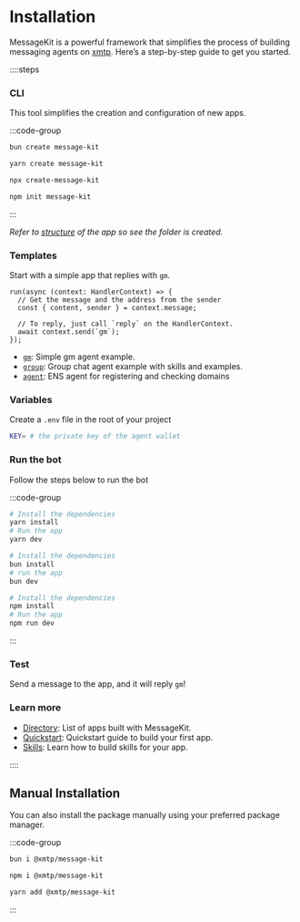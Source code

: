 # Installation

MessageKit is a powerful framework that simplifies the process of building messaging agents on [xmtp](https://docs.xmtp.org). Here’s a step-by-step guide to get you started.

::::steps

### CLI

This tool simplifies the creation and configuration of new apps.

:::code-group

```bash [bun]
bun create message-kit
```

```bash [yarn]
yarn create message-kit
```

```bash [npx]
npx create-message-kit
```

```bash [npm]
npm init message-kit
```

:::

_Refer to [structure](/concepts/structure) of the app so see the folder is created._

### Templates

Start with a simple app that replies with `gm`.

```tsx [src/index.ts]
run(async (context: HandlerContext) => {
  // Get the message and the address from the sender
  const { content, sender } = context.message;

  // To reply, just call `reply` on the HandlerContext.
  await context.send(`gm`);
});
```

- [`gm`](./templates/gm): Simple gm agent example.
- [`group`](./templates/group): Group chat agent example with skills and examples.
- [`agent`](./templates/agent): ENS agent for registering and checking domains

### Variables

Create a `.env` file in the root of your project

```bash [cmd]
KEY= # the private key of the agent wallet
```

### Run the bot

Follow the steps below to run the bot

:::code-group

```bash [yarn]
# Install the dependencies
yarn install
# Run the app
yarn dev
```

```bash [bun]
# Install the dependencies
bun install
# run the app
bun dev
```

```bash [npm]
# Install the dependencies
npm install
# Run the app
npm run dev
```

:::

### Test

Send a message to the app, and it will reply `gm`!

### Learn more

- [Directory](/directory): List of apps built with MessageKit.
- [Quickstart](/quickstarts): Quickstart guide to build your first app.
- [Skills](/skills): Learn how to build skills for your app.

::::

## Manual Installation

You can also install the package manually using your preferred package manager.

:::code-group

```bash [bun]
bun i @xmtp/message-kit
```

```bash [npm]
npm i @xmtp/message-kit
```

```bash [yarn]
yarn add @xmtp/message-kit
```

:::
